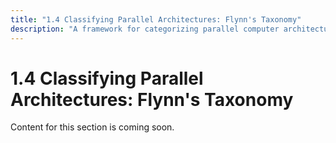 ```yaml
---
title: "1.4 Classifying Parallel Architectures: Flynn's Taxonomy"
description: "A framework for categorizing parallel computer architectures."
---
```


# 1.4 Classifying Parallel Architectures: Flynn's Taxonomy

Content for this section is coming soon.
